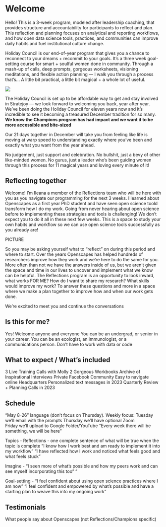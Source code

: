 # Welcome {.unnumbered}

Hello! This is a 3-week program, modeled after leadership coaching, that provides structure and accountability for participants to reflect and plan. This reflection and planning focuses on analytical and reporting workflows, and how open data science tools, practices, and communities can improve daily habits and fuel institutional culture change.

Holiday Council is our end-of-year program that gives you a chance to reconnect to your dreams + recommit to your goals. It's a three week goal-setting course for smart + soulful women done in community. Through a mash-up of calls, deep prompts, gorgeous worksheets, visioning meditations, and flexible action planning — I walk you through a process that's... A little bit practical, a little bit magical + a whole lot of useful.

![](images/horst-eco-r4ds.png){fig-align="center"}

```{=html}
<!-- 
maybe include what is above, not sure if below is too long. Thinking we could include a picture of us or even some of other cohorts
-->
```

The Holiday Council is set up to be affordable way to get and stay involved in Stratejoy — we look forward to welcoming you back, year after year. We’ve been doing the Holiday Council for eleven years now and it’s incredible to see it becoming a treasured December tradition for so many. **We know the Champions program has had impact and we want it to be more accessible and bite-sized**

Our 21 days together in December will take you from feeling like life is moving at warp speed  to understanding exactly where you’ve been and exactly what you want from the year ahead.

No judgement, just support and celebration. No bullshit, just a bevy of other like-minded women. No gurus, just a leader who’s been guiding women through this process for 11 magical years and loving every minute of it!


## Reflecting together

Welcome! I'm Ileana a member of the Reflections team who will be here with you as you navigate our programming for the next 3 weeks. I learned about Openscapes as a first year PhD student and have seen open science toold transform how I do my work. Going from never hearing about open science before to implementing these strategies and tools is challenging! We don't expect you to do it all in these next few weeks. This is a space to study your own habits and workflow so we can use open science tools successfully as you already are!

PICTURE

So you may be asking yourself what to "reflect" on during this period and where to start. Over the years Openscapes has helped hundreds of researchers improve how they work and we're here to do the same for you. More often than not we have the answers inside of us, but we aren't given the space and time in our lives to uncover and implement what we know can be helpful. The Reflections program is an opportunity to look inward, what works FOR ME? How do I want to share my research? What skills would improve my work? To answer these questions and more in a space where we make a plan together to improve how and when our work gets done.

We're excited to meet you and continue the conversations

## Is this for me?

Yes! Welcome anyone and everyone
You can be an undergrad, or senior in your career. 
You can be an ecologist, an immunologist, or a communications person. 
Don't have to work with data or code

## What to expect / What's included

 3 Live Training Calls with Molly
2 Gorgeous Workbooks
Archive of Inspirational Interviews
Private Facebook Community
Easy to navigate online Headquarters
Personalized text messages in 2023
Quarterly Review + Planning Calls in 2023



## Schedule

“May 8-26” language (don’t focus on Thursday). Weekly focus:
Tuesday we’ll email with the prompts
Thursday we’ll have optional Zoom  
Friday we’ll upload to Google Folder/YouTube
“Every week there will be something, we will be here”

Topics - 
Reflections - one complete sentence of what will be true when the topic is complete
"I know how I work best and am ready to implement it into my workflow"
"I have reflected how I work and noticed what feels good and what feels stuck"

Imagine - "I seen more of what's possible and how my peers work and can see myself incorporating this too"
"


Goal-setting - "I feel confident about using open science practices where I am now" 
"I feel confident and empowered by what's possible and have a starting plan to weave this into my ongoing work"


## Testimonials

What people say about Openscapes (not Reflections/Champions specific)
